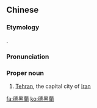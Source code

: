 {{also|德黑兰}}
==Chinese==
{{zh-forms|s=德黑兰|gloss=-}}

===Etymology===
{{bor|zh|fa|تهران|tr=Tehrân}}.

===Pronunciation===
{{zh-pron
|m=Déhēilán
|c=dak1 hak1 laan4
|mn=qz:Tiak-hiak-lân/xm,zz:Tek-hek-lân/tw:Tek-o͘-lân
|cat=pn
}}

===Proper noun===
{{zh-proper noun}}

# [[Tehran]], the capital city of [[Iran]]

{{zh-cat|Cities|Capital cities}}

[[fa:德黑蘭]]
[[ko:德黑蘭]]